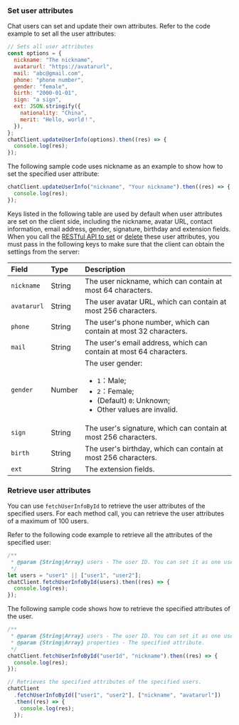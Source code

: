 <PlatformWrapper platform="web">

### Set user attributes

Chat users can set and update their own attributes. Refer to the code example to set all the user attributes:

```javascript
// Sets all user attributes
const options = {
  nickname: "The nickname",
  avatarurl: "https://avatarurl",
  mail: "abc@gmail.com",
  phone: "phone number",
  gender: "female",
  birth: "2000-01-01",
  sign: "a sign",
  ext: JSON.stringify({
    nationality: "China",
    merit: "Hello, world！",
  }),
};
chatClient.updateUserInfo(options).then((res) => {
  console.log(res);
});
```

The following sample code uses nickname as an example to show how to set the specified user attribute:

```javascript
chatClient.updateUserInfo("nickname", "Your nickname").then((res) => {
  console.log(res);
});
```

Keys listed in the following table are used by default when user attributes are set on the client side, including the nickname, avatar URL, contact information, email address, gender, signature, birthday and extension fields. When you call the [RESTful API to set](../restful-api/user-attributes-management#setting-user-attributes) or [delete](../restful-api/user-attributes-management#deleting-user-attributes) these user attributes, you must pass in the following keys to make sure that the client can obtain the settings from the server:

| Field       | Type   | Description                                                                                                                           |
| :---------- | :----- | :------------------------------------------------------------------------------------------------------------------------------------ |
| `nickname`  | String | The user nickname, which can contain at most 64 characters.                                                                           |
| `avatarurl` | String | The user avatar URL, which can contain at most 256 characters.                                                                        |
| `phone`     | String | The user's phone number, which can contain at most 32 characters.                                                                     |
| `mail`      | String | The user's email address, which can contain at most 64 characters.                                                                    |
| `gender`    | Number | The user gender: <ul><li>`1`：Male; </li><li>`2`：Female;</li><li>(Default) `0`: Unknown;</li><li>Other values are invalid.</li></ul> |
| `sign`      | String | The user's signature, which can contain at most 256 characters.                                                                       |
| `birth`     | String | The user's birthday, which can contain at most 256 characters.                                                                        |
| `ext`       | String | The extension fields.                                                                                                                 |

### Retrieve user attributes

You can use `fetchUserInfoById` to retrieve the user attributes of the specified users. For each method call, you can retrieve the user attributes of a maximum of 100 users.

Refer to the following code example to retrieve all the attributes of the specified user:

```javascript
/**
 * @param {String|Array} users - The user ID. You can set it as one user ID, or multiple user IDs in the format of array.
 */
let users = "user1" || ["user1", "user2"];
chatClient.fetchUserInfoById(users).then((res) => {
  console.log(res);
});
```

The following sample code shows how to retrieve the specified attributes of the user.

```javascript
/**
 * @param {String|Array} users - The user ID. You can set it as one user ID, or multiple user IDs in the format of array.
 * @param {String|Array} properties - The specified attribute.
 */
chatClient.fetchUserInfoById("userId", "nickname").then((res) => {
  console.log(res);
});

// Retrieves the specified attributes of the specified users.
chatClient
  .fetchUserInfoById(["user1", "user2"], ["nickname", "avatarurl"])
  .then((res) => {
    console.log(res);
  });
```

</PlatformWrapper>
